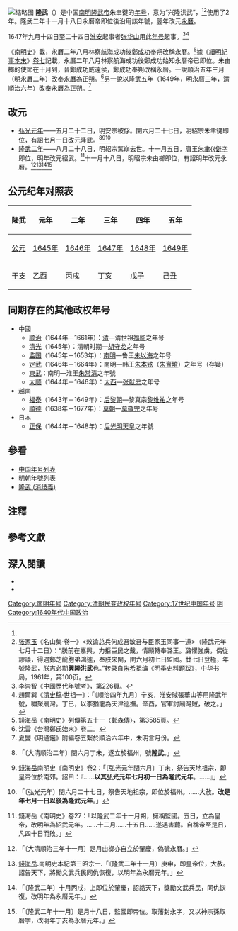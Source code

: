 {{Otheruses|隆武帝|subject=南明皇帝朱聿鍵的年號|other=使用該年號的皇帝}}
{{Eranamebox|年号=隆武
|起讫时间= 1645年七月－1646年
|政权= [[明朝|明朝]]
|帝王= [[隆武帝|隆武帝]]朱聿键
|历时= 2年
|timeline= <timeline>
ImageSize  = width:200 height:50
PlotArea   = width:180 height:30 left:10 bottom:20
TimeAxis   = orientation:horizontal
DateFormat = yyyy
Period     = from:1368 till:1683
AlignBars  = early
ScaleMajor = increment:62 start:1368
Colors =
  id:canvas value:rgb(1,1,0.85)
BackgroundColors = canvas:canvas
PlotData =
  width:15 color:black
  bar:era from:start till:end
  bar:era from:1368 till:1644 color:red
  bar:era from:1645 till:1646 color:green
  bar:era from:1645 till:1646 color:blue
</timeline>
|说明= <span style="color: blue">隆武</span>在'''明朝'''、<span style="color: red">明朝（全国）</span>和<span style="color: green">隆武帝在位时期</span>的位置。
}}
[[File:Longwu_Tongbao.jpg|缩略图]]
'''隆武'''（{{kj|1645年|七月一日|1646年|}}）{{NoteTag|李崇智《中國歷代年號考》作閏六月改元隆武，<ref>李崇智《中國歷代年號考》，第209頁。</ref>此處根據錢海岳《南明史》作七月改元隆武。}}是中国[[南明|南明]][[隆武帝|隆武帝]]朱聿键的[[年号|年号]]，意为“兴隆洪武”，<ref name="改元隆武"/><ref>[[张家玉|张家玉]]《名山集·卷一》<敕谕总兵何成吾敏吾与臣家玉同事一道>（隆武元年七月十二日）：“朕前在嘉興，力拒臣民之戴，情願轉奉潞王。潞懼強虜，偶從謬議，得遇鄭芝龍胞弟鴻逵，奉朕來閩，閏六月初七日監國。廿七日登極，年號隆武，朕志必期'''興隆洪武'''也。”转录自[[朱希祖|朱希祖]]编《明季史料题跋》，中华书局，1961年，第100页。</ref>使用了2年。隆武二年十一月十八日永曆帝即位後沿用該年號，翌年改元[[永曆_(南明)|永曆]]。

1647年九月十四日至二十四日[[淮安市|淮安]]起事者[[张华山_(明末清初)|张华山]]用此[[年号|年号]]起事。<ref>李崇智《中國歷代年號考》，第226頁。</ref><ref>趙爾巽《[[清史稿|清史稿]]·世祖一》：「〔順治四年九月〕辛亥，淮安賊張華山等用隆武年號，嘯聚廟灣。丁巳，以李猶龍為天津巡撫。辛酉，官軍討廟灣賊，破之。」</ref>

《[[南明史_(錢海岳)|南明史]]》載，永曆二年八月林察航海成功後[[鄭成功|鄭成功]]奉朔改稱永曆。<ref>錢海岳《南明史》列傳第五十一〈鄭森傳〉，第3585頁。</ref>據《[[續明紀事本末|續明紀事本末]]》[[s:續明紀事本末/卷07|卷七]]記載，永曆二年八月林察航海成功後鄭成功始知永曆帝已即位。朱由榔的使節在十月到，晉鄭成功威遠侯，鄭成功奉朔改稱永曆。一說順治五年三月（明永曆二年）改奉[[永曆_(南明)|永曆]]為正朔。<ref>沈雲《台灣鄭氏始末》卷二。</ref>另一說以隆武五年（1649年，明永曆三年，清順治六年）改奉永曆為正朔。<ref>夏燮《明通鑑》附編卷五繫於順治六年中，未明言月份。</ref>

== 改元 ==
*[[1645年|弘光元年]]——五月二十二日，明安宗被俘。閏六月二十七日，明紹宗朱聿键即位，有詔七月一日改元隆武。<ref>{{cite wikisource|title=明史列傳第六諸王三|author=|date=|first=|last=[[張廷玉|張廷玉]]|authorlink=|wslanguage=zh|wslink=明史/卷118}}「〔大清順治二年〕閏六月丁未，遂立於福州，號'''隆武'''。」</ref><ref name="改元隆武">[[錢海岳|錢海岳]]南明史《南明史》卷2：「〔弘光元年閏六月〕丁未，祭告天地祖宗，即皇帝位於南郊。詔曰：『……'''以其弘光元年七月初一日為隆武元年'''。……』」</ref><ref>{{cite wikisource|title=南明野史|author=|date=|first=|last=[[南沙三余氏|南沙三余氏]]|authorlink=|coauthors=|wslanguage=zh|wslink=南明野史/卷中}}「〔弘光元年〕閏六月二十七日，祭告天地祖宗，即位於福州。……大赦。'''改是年七月一日以後為隆武元年'''。」</ref>
*[[1646年|隆武二年]]——八月二十八日，明紹宗駕崩去世。十一月五日，唐王[[绍武帝|朱聿{{僻字]]即位，明年改元紹武。<ref>錢海岳《南明史》卷27：「以隆武二年十一月朔，擁稱監國。五日，立為皇帝，改明年為紹武元年。……十二月……十五日……遂遇害藣。自稱帝至是日，凡四十日而敗。」</ref>十一月十八日，明昭宗朱由榔即位，有詔明年改元永曆。<ref>{{cite wikisource|title=明史列傳第八諸王五|author=|date=|first=|last=[[張廷玉|張廷玉]]|authorlink=|wslanguage=zh|wslink=明史/卷120}}「〔大清順治三年十一月〕是月由榔亦自立於肇慶，偽號永曆。」</ref><ref>[[錢海岳|錢海岳]].南明史本紀第三昭宗一.「〔隆武二年十一月〕庚申，即皇帝位，大赦。詔告天下，將勵文武兵民同仇恢復，以明年為永曆元年。」</ref><ref>{{cite wikisource|title=永曆實錄|author=|date=|first=|last=[[王夫之|王夫之]]|authorlink=|coauthors=|wslanguage=zh|wslink=永曆實錄/卷一}}「〔隆武二年〕十月丙戌，上即位於肇慶，詔誥天下，獎勵文武兵民，同仇恢復，改明年為永曆元年。」</ref><ref>{{cite wikisource|title=南明野史|author=|date=|first=|last=[[南沙三余氏|南沙三余氏]]|authorlink=|coauthors=|wslanguage=zh|wslink=南明野史/卷下}}「〔隆武二年十一月〕是月十八日，監國即帝位。取藩封永字，又以神宗孫取曆字，改明年丁亥為永曆元年。」</ref>

== 公元纪年对照表 ==
{| class="wikitable"  style="text-align:center;"
!隆武!!元年!!二年!!三年!!四年!!五年
|-
![[公元|公元]]
|[[1645年|1645年]]||[[1646年|1646年]]||[[1647年|1647年]]||[[1648年|1648年]]||[[1649年|1649年]]
|-
![[干支|干支]]
|[[乙酉|乙酉]]||[[丙戌|丙戌]]||[[丁亥|丁亥]]||[[戊子|戊子]]||[[己丑|己丑]]
|}

== 同期存在的其他政权年号 ==
*中國 
**[[顺治|顺治]]（1644年－1661年）：[[清朝|清]]—清世祖[[顺治帝|福临]]之年号
**[[清光|清光]]（1645年）：清朝时期—[[胡守龙|胡守龙]]之年号
**[[监国_(鲁王)|监国]]（1645年－1653年）：[[南明|南明]]—鲁王[[朱以海|朱以海]]之年号
**[[定武|定武]]（1646年－1664年）：南明—韩王[[定武帝|朱本铉]]（[[朱亶⿳山火目|朱亶塉]]）之年号（存疑）
**[[东武_(年号)|東武]]：南明—淮王[[朱常清_(淮王)|朱常清]]之年號
**[[大顺_(大西)|大顺]]（1644年－1646年）：[[大西|大西]]—[[张献忠|张献忠]]之年号
*越南
**[[福泰|福泰]]（1643年－1649年）：[[后黎朝|后黎朝]]—黎真宗[[黎维祐|黎维祐]]之年号
**[[顺德_(越南)|順德]]（1638年－1677年）：[[莫朝|莫朝]]—[[莫敬宇|莫敬完]]之年号
*日本
**[[正保|正保]]（1644年－1648年）：[[后光明天皇|后光明天皇]]之年號

==參看==
*[[中国年号列表|中国年号列表]]
*[[明朝年號列表|明朝年號列表]]
*[[隆武_(消歧義)|隆武 (消歧義)]]

==注釋==
{{NoteFoot}}

==參考文獻==
{{Reflist|2}}

==深入閱讀==
<div>
*{{Cite book|author=[[李崇智|李崇智]]|title=中國歷代年號考|format=|url=|date=2004年12月|publisher=中華書局|location=北京|id=ISBN 7101025129}}
*{{Cite book|author=[[鄧洪波|鄧洪波]]|title=東亞歷史年表|format=pdf|url=http://www.eastasia.ntu.edu.tw/chinese/05_a04.htm|date=2005年3月|publisher=國立臺灣大學東亞經典與文化研究計劃|location=臺北|id=ISBN 9789860005189}}
</div>

{{年号|[[弘光|弘光]]|[[中国年号列表|明朝年號]]|[[绍武|绍武]]}}
{{年号|[[弘光|弘光]]|[[中国年号列表|明朝年號]]|[[永曆_(南明)|永曆]]}}
{{明朝年号}}
{{清朝年号}}

[[Category:南明年号|Category:南明年号]]
[[Category:清朝民变政权年号|Category:清朝民变政权年号]]
[[Category:17世纪中国年号|Category:17世纪中国年号]]
[[Category:一世一元年號|明]]
[[Category:1640年代中国政治|Category:1640年代中国政治]]